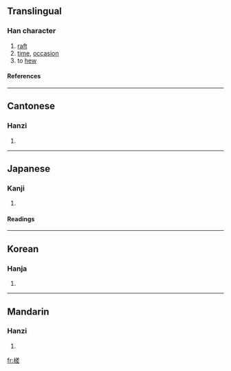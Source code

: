 ==Translingual==
===Han character===
{{Han char|rn=75|rad=木|as=10|sn=14|four=4891<sub>1</sub>|canj=木廿手一 (DTQM)}}
# [[raft]]
# [[time]], [[occasion]]
# to [[hew]]
====References====
{{Han ref|kx=0546.100|dkj=15320|dj=0934.020|hdz=21255.020|uh=69CE|ud=27086|bh=E241|bd=57921}}

----
==Cantonese==
===Hanzi===
{{yue-hanzi|jyut=|y=cha4}}
# {{defn|Cantonese}}

----
==Japanese==
===Kanji===
{{ja-kanji|grade=|rs=木10}}
# {{defn|Japanese}} 
====Readings====
{{ja-readings|on=[[さ]] (sa)|kun=[[いかだ]] (ikada)}}

----
==Korean==
===Hanja===
{{ko-hanja|hangeul=차|eumhun=|rv=cha|mr=ch'a|y=cha}}
# {{defn|Korean}}

----
==Mandarin==
===Hanzi===
{{cmn-hanzi|pin=[[chā]] (cha1), [[chá]] (cha2), [[zhā]] (zha1)|wg=ch'a<sup>1</sup>, ch'a<sup>2</sup>, cha<sup>1</sup>}}
# {{defn|Mandarin}}

[[fr:槎]]